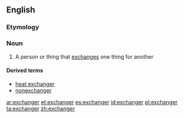 ==English==

===Etymology===
{{suffix|exchange|er}}

===Noun===
{{en-noun}}

# A person or thing that [[exchange]]s one thing for another

====Derived terms====
*[[heat exchanger]]
* [[nonexchanger]]

[[ar:exchanger]]
[[et:exchanger]]
[[es:exchanger]]
[[id:exchanger]]
[[pl:exchanger]]
[[ta:exchanger]]
[[zh:exchanger]]